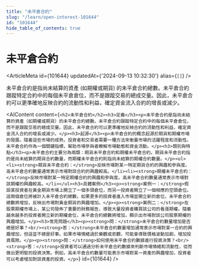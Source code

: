 ```yaml
---
title: "未平倉合約"
slug: "/learn/open-interest-101644"
id: "101644"
hide_table_of_contents: true
---
```



# 未平倉合約

<ArticleMeta id={101644} updatedAt={'2024-09-13 10:32:30'} alias={`[]`} />
<div className='border-solid border-b border-t-0 my-4 border-[var(--ifm-color-gray-300)]' />

未平倉合約是指尚未結算的資產 (如期權或期貨) 的未平倉合約總數。未平倉合約跟蹤特定合約中的每個未平倉倉位，而不是跟蹤交易的總成交量。因此，未平倉合約可以更準確地反映合約的流動性和利益，確定資金流入合約的增長或減少。

<AIContent content={`<h2>未平倉合約</h2><h3>定義</h3><p>未平倉合約是指尚未結算的資產（如期權或期貨）的未平倉合約總數。未平倉合約跟蹤特定合約中的每個未平倉倉位，而不是跟蹤交易的總成交量。因此，未平倉合約可以更準確地反映合約的流動性和利益，確定資金流入合約的增長或減少。</p><h3>起源</h3><p>未平倉合約的概念起源於期貨和期權市場的發展。隨着這些市場的成熟，投資者和交易者需要一種方法來衡量市場的活躍程度和流動性。未平倉合約作為一個關鍵指標，幫助市場參與者瞭解市場動態和資金流動。</p><h3>類別與特點</h3><p>未平倉合約主要分為兩類：期貨未平倉合約和期權未平倉合約。期貨未平倉合約指的是尚未結算的期貨合約數量，而期權未平倉合約則指尚未結算的期權合約數量。</p><ul><li><strong>期貨未平倉合約：</strong>反映市場對某一特定期貨合約的興趣和參與度。高未平倉合約數量通常表示市場對該合約的興趣較高。</li><li><strong>期權未平倉合約：</strong>反映市場對某一特定期權合約的興趣和參與度。高未平倉合約數量通常表示市場對該期權的興趣較高。</li></ul><h3>具體案例</h3><p><strong>案例一：</strong>假設某投資者在黃金期貨市場上開立了一個多頭倉位，而另一投資者開立了一個相應的空頭倉位。這兩個倉位將被計入未平倉合約總數。如果更多的投資者進入市場並開立新的倉位，未平倉合約總數將增加，反映出市場對黃金期貨的興趣增加。</p><p><strong>案例二：</strong>在股票期權市場上，某公司發佈了重要的財務報告，導致大量投資者購買該公司的看漲期權。隨着越來越多的投資者開立新的期權倉位，未平倉合約總數將增加，顯示出市場對該公司股票期權的興趣增加。</p><h3>常見問題</h3><p><strong>問：</strong>未平倉合約數量增加是否總是好事？<br/><strong>答：</strong>未平倉合約數量增加通常表示市場對某一合約的興趣增加，但這並不總是好事。如果市場情緒過於樂觀或悲觀，可能會導致價格波動加劇，增加投資風險。</p><p><strong>問：</strong>如何使用未平倉合約數據進行投資決策？<br/><strong>答：</strong>投資者可以通過分析未平倉合約數據來判斷市場情緒和流動性，從而做出更明智的投資決策。例如，高未平倉合約數量可能表示市場對某一資產的興趣增加，投資者可以考慮增加對該資產的投資。</p>`} id={101644} />
